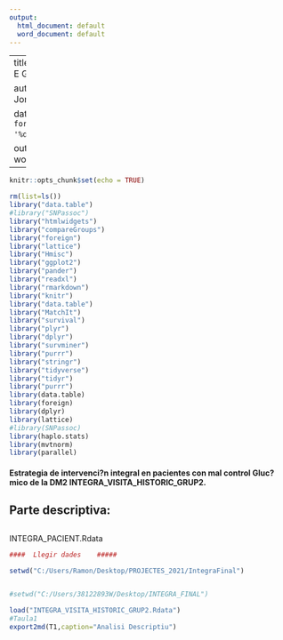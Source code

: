 ```yaml
---
output:
  html_document: default
  word_document: default
---
```


---
title: "Estudio [I N T E G R A]"





author: "Rai Puig  &  Jordi Real"

date: "`r format(Sys.time(), '%d %B, %Y')`"

output: word_document
---

```r
knitr::opts_chunk$set(echo = TRUE)

rm(list=ls())
library("data.table")
#library("SNPassoc")
library("htmlwidgets")
library("compareGroups")
library("foreign")
library("lattice")
library("Hmisc")
library("ggplot2")
library("pander")
library("readxl")
library("rmarkdown")
library("knitr")
library("data.table")
library("MatchIt")
library("survival")
library("plyr")
library("dplyr")
library("survminer")
library("purrr")
library("stringr")
library("tidyverse")
library("tidyr")
library("purrr")
library(data.table)
library(foreign)
library(dplyr)
library(lattice)
#library(SNPassoc)
library(haplo.stats)
library(mvtnorm)
library(parallel)


```

#### Estrategia de intervenci?n integral en pacientes con mal control Gluc?mico de la DM2 INTEGRA_VISITA_HISTORIC_GRUP2. 

## 

## Parte descriptiva:

##

INTEGRA_PACIENT.Rdata

```r
####  Llegir dades    #####

setwd("C:/Users/Ramon/Desktop/PROJECTES_2021/IntegraFinal")


#setwd("C:/Users/38122893W/Desktop/INTEGRA_FINAL")

load("INTEGRA_VISITA_HISTORIC_GRUP2.Rdata")
#Taula1
export2md(T1,caption="Analisi Descriptiu")



```



